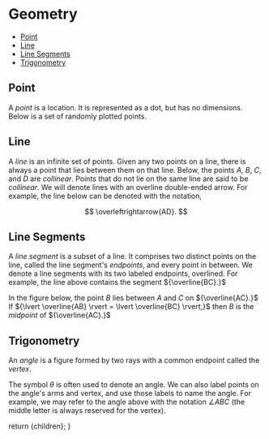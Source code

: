 
# Geometry

<TOC>

- [Point](#point)
- [Line](#line)
- [Line Segments](#line-segments)
- [Trigonometry](#trigonometry)

</TOC>

## Point
A _point_ is a location. It is represented as a dot, but has no dimensions. Below is a set of randomly plotted points. 


<Calc1/>

## Line
A _line_ is an infinite set of points. Given any two points on a line, there is always a point that lies between them on that line. Below, the points ${A,}$ ${B,}$ ${C,}$ and ${D}$ are _collinear_. Points that do not lie on the same line are said to be _collinear_. We will denote lines with an overline double-ended arrow. For example, the line below can be denoted with the notation,

$$
  \overleftrightarrow{AD}.
$$

<Line1/>

## Line Segments
A _line segment_ is a subset of a line. It comprises two distinct points on the line, called the line segment's _endpoints_, and every point in between. We denote a line segments with its two labeled endpoints, overlined. For example, the line above contains the segment ${\overline{BC}.}$ 

In the figure below, the point ${B}$ lies between ${A}$ and ${C}$ on ${\overline{AC}.}$ If ${\lvert \overline{AB} \rvert = \lvert \overline{BC} \rvert,}$ then ${B}$ is the _midpoint_ of ${\overline{AC}.}$ 


<LineSegment1/>

## Trigonometry
An _angle_ is a figure formed by two rays with a common endpoint called the _vertex_.

<AngleLab/>

The symbol ${\theta}$ is often used to denote an angle. We can also label points on the angle's arms and vertex, and use those labels to name the angle. For example, we may refer to the angle above with the notation ${\angle ABC}$ (the middle letter is always reserved for the vertex).  

  return <MdxLayout>{children}</MdxLayout>;
}